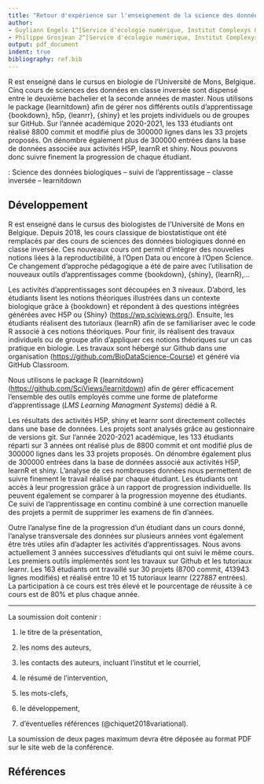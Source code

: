 ```yaml
---
title: "Retour d'expérience sur l'enseignement de la science des données biologiques en classe inversée"
author:
- Guyliann Engels 1^[Service d'écologie numérique, Institut Complexys & Infortech, guyliann.engels@umons.ac.be]
- Philippe Grosjean 2^[Service d'écologie numérique, Institut Complexys & Infortech, philippe.grosjean@umons.ac.be]
output: pdf_document
indent: true
bibliography: ref.bib
---
```


\begin{center}
\textbf{Résumé}
\end{center}
R est enseigné dans le cursus en biologie de l'Université de Mons, Belgique. Cinq cours de sciences des données en classe inversée sont dispensé entre le deuxième bachelier et la seconde années de master. Nous utilisons le package {learnitdown} afin de gérer nos différents outils d'apprentissage {bookdown}, h5p, {leanrr}, {shiny} et les projets individuels ou de groupes sur GitHub. Sur l'année académique 2020-2021, les 133 étudiants ont réalisé 8800 commit et modifié plus de 300000 lignes dans les 33 projets proposés. On dénombre également plus de 300000 entrées dans la base de données associée aux activités H5P, learnR et shiny. Nous pouvons donc suivre finement la progression de chaque étudiant. 

\noindent \textbf{Mots-clefs} : Science des données biologiques -- suivi de l'apprentissage -- classe inversée -- learnitdown

## Développement 

R est enseigné dans le cursus des biologistes de l'Université de Mons en Belgique. Depuis 2018, les cours classique de biostatistique ont été remplacés par des cours de sciences des données biologiques donné en classe inversée. Ces nouveaux cours ont permit d'intégrer des nouvelles notions liées à la reproductibilité, à l'Open Data ou encore à l'Open Science. Ce changement d'approche pédagogique a été de paire avec l'utilisation de nouveaux outils d'apprentissages comme {bookdown}, {shiny}, {learnR},...

Les activités d'apprentissages sont découpées en 3 niveaux. D'abord, les étudiants lisent les notions théoriques illustrées dans un contexte biologique grâce à {bookdown} et répondent à des questions intégrées générées avec H5P ou {Shiny} (<https://wp.sciviews.org/>). Ensuite, les étudiants réalisent des tutoriaux {learnR} afin de se familiariser avec le code R associé à ces notions théoriques. Pour finir, ils réalisent des travaux individuels ou de groupe afin d'appliquer ces notions théoriques sur un cas pratique en biologie. Les travaux sont hébergé sur Github dans une organisation (<https://github.com/BioDataScience-Course>) et généré via GitHub Classroom.

Nous utilisons le package R {learnitdown} (<https://github.com/SciViews/learnitdown>) afin de gérer efficacement l'ensemble des outils employés comme une forme de plateforme d'apprentissage (*LMS Learning Managment Systems*) dédié à R.

Les résultats des activités H5P, shiny et learnr sont directement collectés dans une base de données. Les projets sont analysés grâce au gestionnaire de versions git. Sur l'année 2020-2021 académique, les 133 étudiants réparti sur 3 années ont réalisé plus de 8800 commit et ont modifié plus de 300000 lignes dans les 33 projets proposés. On dénombre également plus de 300000 entrées dans la base de données associé aux activités H5P, learnR et shiny. L'analyse de ces nombreuses données nous permettent de suivre finement le travail réalisé par chaque étudiant. Les étudiants ont accès à leur progression grâce à un rapport de progression individuelle. Ils peuvent également se comparer à la progression moyenne des étudiants. Ce suivi de l'apprentissage en continu combiné à une correction manuelle des projets a permit de supprimer les examens de fin d'années. 

Outre l'analyse fine de la progression d'un étudiant dans un cours donné, l'analyse transversale des données sur plusieurs années vont également être très utiles afin d'adapter les activités d'apprentissages. Nous avons actuellement 3 années successives d'étudiants qui ont suivi le même cours. Les premiers outils implémentés sont les travaux sur Github et les tutoriaux learnr. Les 163 étudiants ont travaillé sur 30 projets (8700 commit, 413943 lignes modifiés) et réalisé entre 10 et 15 tutoriaux learnr (227887 entrées). La participation à ce cours est très élevé et le pourcentage de réussite à ce cours est de 80% et plus chaque année.

___


La soumission doit contenir :

1. le titre de la présentation,

2. les noms des auteurs,

3. les contacts des auteurs, incluant l’institut et le courriel,

4. le résumé de l'intervention,

5. les mots-clefs,

6. le développement,

7. d'éventuelles références (@chiquet2018variational).

La soumission de deux pages maximum devra être déposée au format PDF sur le site web de la conférence.


## Références
